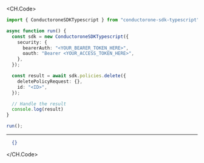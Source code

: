 
<CH.Code>
```typescript Delete.ts
import { ConductoroneSDKTypescript } from "conductorone-sdk-typescript";

async function run() {
  const sdk = new ConductoroneSDKTypescript({
    security: {
      bearerAuth: "<YOUR_BEARER_TOKEN_HERE>",
      oauth: "Bearer <YOUR_ACCESS_TOKEN_HERE>",
    },
  });

  const result = await sdk.policies.delete({
    deletePolicyRequest: {},
    id: "<ID>",
  });

  // Handle the result
  console.log(result)
}

run();
```
---

```json Example Response
  {}
```
</CH.Code>

